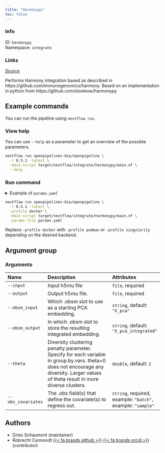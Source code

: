 ```yaml
---
title: "Harmonypy"
toc: false
---
```


::: {.column-margin}

### Info

ID: `harmonypy`  
Namespace: `integrate`

### Links
[Source](https://github.com/openpipelines-bio/openpipeline/blob/main/src/integrate/harmonypy){.btn-action .btn-sm .btn-info .btn role="button"}

:::

Performs Harmony integration based as described in https://github.com/immunogenomics/harmony. Based on an implementation in python from https://github.com/slowkow/harmonypy

## Example commands

You can run the pipeline using `nextflow run`.

### View help

You can use `--help` as a parameter to get an overview of the possible parameters.

```bash
nextflow run openpipelines-bio/openpipeline \
  -r 0.5.1 -latest \
  -main-script target/nextflow/integrate/harmonypy/main.nf \
  --help
```

### Run command

<details>
<summary>Example of `params.yaml`</summary>
```yaml
# Arguments
input: # please fill in - example: "path/to/file"
# output: "$id.$key.output.output"
modality: "rna"
obsm_input: "X_pca"
obsm_output: "X_pca_integrated"
theta: [2]
obs_covariates: # please fill in - example: ["batch", "sample"]

# Nextflow input-output arguments
publish_dir: # please fill in - example: "output/"
# param_list: "my_params.yaml"
```
</details>

```bash
nextflow run openpipelines-bio/openpipeline \
  -r 0.5.1 -latest \
  -profile docker \
  -main-script target/nextflow/integrate/harmonypy/main.nf \
  -params-file params.yaml
```

:::{.callout-note}
Replace `-profile docker` with `-profile podman` or `-profile singularity` depending on the desired backend.
:::

## Argument group

### Arguments

|Name               |Description                                                                                                                                                                           |Attributes                                                  |
|:------------------|:-------------------------------------------------------------------------------------------------------------------------------------------------------------------------------------|:-----------------------------------------------------------|
|`--input`          |Input h5mu file                                                                                                                                                                       |`file`, required                                            |
|`--output`         |Output h5mu file.                                                                                                                                                                     |`file`, required                                            |
|`--obsm_input`     |Which .obsm slot to use as a starting PCA embedding.                                                                                                                                  |`string`, default: `"X_pca"`                                |
|`--obsm_output`    |In which .obsm slot to store the resulting integrated embedding.                                                                                                                      |`string`, default: `"X_pca_integrated"`                     |
|`--theta`          |Diversity clustering penalty parameter. Specify for each variable in group.by.vars. theta=0 does not encourage any diversity. Larger values of theta result in more diverse clusters. |`double`, default: `2`                                      |
|`--obs_covariates` |The .obs field(s) that define the covariate(s) to regress out.                                                                                                                        |`string`, required, example: `"batch"`, example: `"sample"` |

## Authors

  * Dries Schaumont (maintainer)
  * Robrecht Cannoodt [{{< fa brands github >}}](https://github.com/rcannood) [{{< fa brands orcid >}}](https://orcid.org/0000-0003-3641-729X) (contributor)
